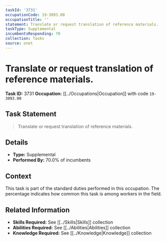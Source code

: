 ```yaml
---
taskId: '3731'
occupationCode: 19-3093.00
occupationTitle: ''
statement: Translate or request translation of reference materials.
taskType: Supplemental
incumbentsResponding: 70
collection: Tasks
source: onet
---
```

# Translate or request translation of reference materials.

**Task ID:** 3731
**Occupation:** [[../Occupations|Occupation]] with code `19-3093.00`

## Task Statement

> Translate or request translation of reference materials.

## Details

- **Type:** Supplemental
- **Performed By:** 70.0% of incumbents

## Context

This task is part of the standard duties performed in this occupation. The percentage indicates how common this task is among workers in the field.

## Related Information

- **Skills Required:** See [[../Skills|Skills]] collection
- **Abilities Required:** See [[../Abilities|Abilities]] collection
- **Knowledge Required:** See [[../Knowledge|Knowledge]] collection
